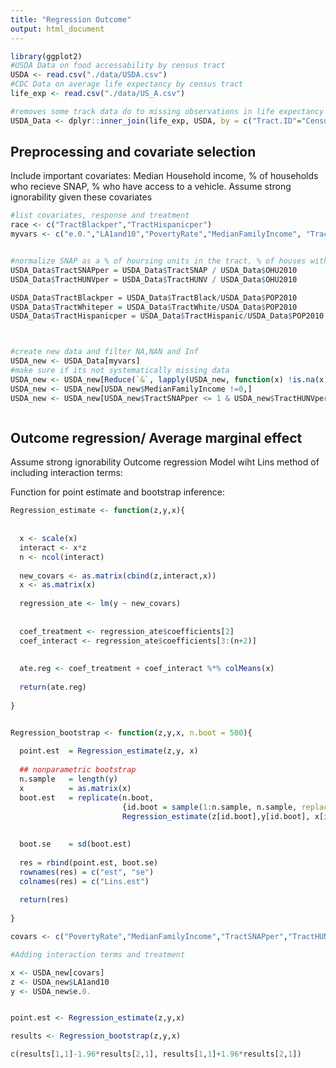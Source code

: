 ```yaml
---
title: "Regression Outcome"
output: html_document
---
```

```r
library(ggplot2)
#USDA Data on food accessability by census tract
USDA <- read.csv("./data/USDA.csv")
#CDC Data on average life expectancy by census tract
life_exp <- read.csv("./data/US_A.csv")

#removes some track data do to missing observations in life expectancy data, 74,000 rows to 65000 rows
USDA_Data <- dplyr::inner_join(life_exp, USDA, by = c("Tract.ID"="CensusTract") )


```

## Preprocessing and covariate selection

Include important covariates: Median Household income, % of households who recieve SNAP, % who have access to a vehicle. Assume strong ignorability given these covariates

```r
#list covariates, response and treatment
race <- c("TractBlackper","TractHispanicper")
myvars <- c("e.0.","LA1and10","PovertyRate","MedianFamilyIncome", "TractSNAPper","Urban","TractHUNVper",race)


#normalize SNAP as a % of hoursing units in the tract, % of houses with no vehicle in the tract and % of each race in tract
USDA_Data$TractSNAPper = USDA_Data$TractSNAP / USDA_Data$OHU2010
USDA_Data$TractHUNVper = USDA_Data$TractHUNV / USDA_Data$OHU2010

USDA_Data$TractBlackper = USDA_Data$TractBlack/USDA_Data$POP2010
USDA_Data$TractWhiteper = USDA_Data$TractWhite/USDA_Data$POP2010
USDA_Data$TractHispanicper = USDA_Data$TractHispanic/USDA_Data$POP2010



#create new data and filter NA,NAN and Inf
USDA_new <- USDA_Data[myvars]
#make sure if its not systematically missing data
USDA_new <- USDA_new[Reduce(`&`, lapply(USDA_new, function(x) !is.na(x)  & is.finite(x))),]
USDA_new <- USDA_new[USDA_new$MedianFamilyIncome !=0,]
USDA_new <- USDA_new[USDA_new$TractSNAPper <= 1 & USDA_new$TractHUNVper <= 1,]



```

## Outcome regression/ Average marginal effect

Assume strong ignorability
Outcome regression Model wiht Lins method of including interaction terms:

Function for point estimate and bootstrap inference:

```r


Regression_estimate <- function(z,y,x){
  
  
  x <- scale(x)
  interact <- x*z
  n <- ncol(interact)
  
  new_covars <- as.matrix(cbind(z,interact,x))
  x <- as.matrix(x)
  
  regression_ate <- lm(y ~ new_covars)
  
  
  coef_treatment <- regression_ate$coefficients[2]
  coef_interact <- regression_ate$coefficients[3:(n+2)]
 
  
  ate.reg <- coef_treatment + coef_interact %*% colMeans(x)
  
  return(ate.reg)
  
}


Regression_bootstrap <- function(z,y,x, n.boot = 500){
  
  point.est  = Regression_estimate(z,y, x)
  
  ## nonparametric bootstrap
  n.sample   = length(y)
  x          = as.matrix(x)
  boot.est   = replicate(n.boot, 
                         {id.boot = sample(1:n.sample, n.sample, replace = TRUE)
                         Regression_estimate(z[id.boot],y[id.boot], x[id.boot, ])})
  
  
  boot.se    = sd(boot.est)
  
  res = rbind(point.est, boot.se)
  rownames(res) = c("est", "se")
  colnames(res) = c("Lins.est")
  
  return(res)
  
}


```


```r


covars <- c("PovertyRate","MedianFamilyIncome","TractSNAPper","TractHUNVper","Urban",race)

#Adding interaction terms and treatment

x <- USDA_new[covars]
z <- USDA_new$LA1and10
y <- USDA_new$e.0.


point.est <- Regression_estimate(z,y,x)

results <- Regression_bootstrap(z,y,x)

c(results[1,1]-1.96*results[2,1], results[1,1]+1.96*results[2,1])

```


